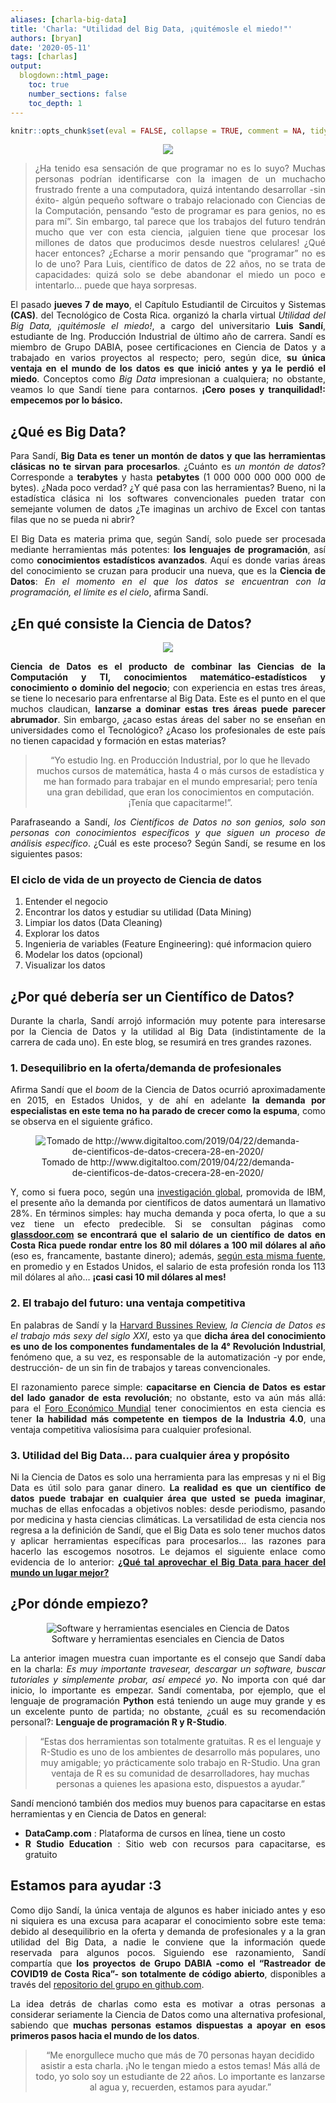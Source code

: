 ```yaml
---
aliases: [charla-big-data]
title: 'Charla: "Utilidad del Big Data, ¡quitémosle el miedo!"'
authors: [bryan]
date: '2020-05-11'
tags: [charlas]
output:
  blogdown::html_page:
    toc: true
    number_sections: false
    toc_depth: 1
---
```


```r
knitr::opts_chunk$set(eval = FALSE, collapse = TRUE, comment = NA, tidy = FALSE)
```

<center>

![](mono_frustrado.gif)

</center>

<div style="text-align: justify">

> ¿Ha tenido esa sensación de que programar no es lo suyo? Muchas personas podrían identificarse con la imagen de un muchacho frustrado frente a una computadora, quizá intentando desarrollar -sin éxito- algún pequeño software o trabajo relacionado con Ciencias de la Computación, pensando "esto de programar es para genios, no es para mí". Sin embargo, tal parece que los trabajos del futuro tendrán mucho que ver con esta ciencia, ¡alguien tiene que procesar los millones de datos que producimos desde nuestros celulares! ¿Qué hacer entonces? ¿Echarse a morir pensando que "programar" no es lo de uno? Para Luis, científico de datos de 22 años, no se trata de capacidades: quizá solo se debe abandonar el miedo un poco e intentarlo... puede que haya sorpresas. 

El pasado **jueves 7 de mayo**, el Capítulo Estudiantil de Circuitos y Sistemas **(CAS)**. del Tecnológico de Costa Rica. organizó la charla virtual *Utilidad del Big Data, ¡quitémosle el miedo!*, a cargo del universitario **Luis Sandí**, estudiante de Ing. Producción Industrial de último año de carrera. Sandí es miembro de Grupo DABIA, posee certificaciones en Ciencia de Datos y a trabajado en varios proyectos al respecto; pero, según dice, **su única ventaja en el mundo de los datos es que inició antes y ya le perdió el miedo**. Conceptos como *Big Data* impresionan a cualquiera; no obstante, veamos lo que Sandí tiene para contarnos. **¡Cero poses y tranquilidad!: empecemos por lo básico.**

## ¿Qué es Big Data?
Para Sandí, **Big Data es tener un montón de datos y que las herramientas clásicas no te sirvan para procesarlos**. ¿Cuánto es *un montón de datos*? Corresponde a **terabytes** y hasta **petabytes** (1 000 000 000 000 000 de bytes). ¿Nada poco verdad? ¿Y qué pasa con las herramientas? Bueno, ni la estadística clásica ni los softwares convencionales pueden tratar con semejante volumen de datos ¿Te imaginas un archivo de Excel con tantas filas que no se pueda ni abrir?

El Big Data es materia prima que, según Sandí, solo puede ser procesada mediante herramientas más potentes: **los lenguajes de programación**, así como **conocimientos estadísticos avanzados**. Aquí es donde varias áreas del conocimiento se cruzan para producir una nueva, que es la **Ciencia de Datos**: *En el momento en el que los datos se encuentran con la programación, el límite es el cielo*, afirma Sandí.

## ¿En qué consiste la Ciencia de Datos?

<div/>

<center>

![](componentes_ciencia_de_datos.png)

</center>

<div style="text-align: justify">

**Ciencia de Datos es el producto de combinar las Ciencias de la Computación y TI, conocimientos matemático-estadísticos y conocimiento o dominio del negocio**; con experiencia en estas tres áreas, se tiene lo necesario para enfrentarse al Big Data. Este es el punto  en el que muchos claudican, **lanzarse a dominar estas tres áreas puede parecer abrumador**. Sin embargo, ¿acaso estas áreas del saber no se enseñan en universidades como el Tecnológico? ¿Acaso los profesionales de este país no tienen capacidad y formación en estas materias?

<div/>

<center>

> "Yo estudio Ing. en Producción Industrial, por lo que he llevado muchos cursos de matemática, hasta 4 o más cursos de estadística y me han formado para trabajar en el mundo empresarial; pero tenía una gran debilidad, que eran los conocimientos en computación. ¡Tenía que capacitarme!".

</center>

<div style="text-align: justify">

Parafraseando a Sandí, *los Científicos de Datos no son genios, solo son personas con conocimientos específicos y que siguen un proceso de análisis específico*. ¿Cuál es este proceso? Según Sandí, se resume en los siguientes pasos:

### El ciclo de vida de un proyecto de Ciencia de datos

1. Entender el negocio 
2. Encontrar los datos y estudiar su utilidad (Data Mining)
3. Limpiar los datos (Data Cleaning) 
4. Explorar los datos 
5. Ingenieria de variables (Feature Engineering): qué informacion quiero 
6. Modelar los datos (opcional) 
7. Visualizar los datos

## ¿Por qué debería ser un Científico de Datos?
Durante la charla, Sandí arrojó información muy potente para interesarse por la Ciencia de Datos y la utilidad al Big Data (indistintamente de la carrera de cada uno). En este blog, se resumirá en tres grandes razones.

### 1. Desequilibrio en la oferta/demanda de profesionales
Afirma Sandí que el *boom* de la Ciencia de Datos ocurrió aproximadamente en 2015, en Estados Unidos, y de ahí en adelante **la demanda por especialistas en este tema no ha parado de crecer como la espuma**, como se observa en el siguiente gráfico. 

<div/>

<center>

![Tomado de http://www.digitaltoo.com/2019/04/22/demanda-de-cientificos-de-datos-crecera-28-en-2020/](plot.png)

</center>

<div style="text-align: justify">

Y, como si fuera poco, según una [investigación global](https://www.ibm.com/downloads/cas/3RL3VXGA), promovida de IBM, el presente año la demanda por científicos de datos aumentará un llamativo 28%. En términos simples: hay mucha demanda y poca oferta, lo que a su vez tiene un efecto predecible. 
Si se consultan páginas como **[glassdoor.com](https://www.glassdoor.com/Job/jobs.htm?typedKeyword=data%20scientist&sc.keyword=data%20scientist&locT=C&locId=2212806) se encontrará que el salario de un científico de datos en Costa Rica puede rondar entre los 80 mil dólares a 100 mil dólares al año** (eso es, francamente, bastante dinero); además, [según esta misma fuente](https://www.glassdoor.com/Salaries/data-scientist-salary-SRCH_KO0,14.htm), en promedio y en Estados Unidos, el salario de esta profesión ronda los 113 mil dólares al año... **¡casi casi 10 mil dólares al mes!**

### 2. El trabajo del futuro: una ventaja competitiva
En palabras de Sandí y la [Harvard Bussines Review](https://hbr.org/2012/10/data-scientist-the-sexiest-job-of-the-21st-century), *la Ciencia de Datos es el trabajo más sexy del siglo XXI*, esto ya que **dicha área del conocimiento es uno de los componentes fundamentales de la 4° Revolución Industrial**, fenómeno que, a su vez, es responsable de la automatización -y por ende, destrucción- de un sin fin de trabajos y tareas convencionales.

El razonamiento parece simple: **capacitarse en Ciencia de Datos es estar del lado ganador de esta revolución**; no obstante, esto va aún más allá: para el [Foro Económico Mundial](https://www.weforum.org/reports/data-science-in-the-new-economy-a-new-race-for-talent-in-the-fourth-industrial-revolution) tener conocimientos en esta ciencia es tener **la habilidad más competente en tiempos de la Industria 4.0**, una ventaja competitiva valiosísima para cualquier profesional.

### 3. Utilidad del Big Data... para cualquier área y propósito 
Ni la Ciencia de Datos es solo una herramienta para las empresas y ni el Big Data es útil solo para ganar dinero. **La realidad es que un científico de datos puede trabajar en cualquier área que usted se pueda imaginar**, muchas de ellas enfocadas a objetivos nobles: desde periodismo, pasando por medicina y hasta ciencias climáticas. La versatilidad de esta ciencia nos regresa a la definición de Sandí, que el Big Data es solo tener muchos datos y aplicar herramientas específicas para procesarlos... las razones para hacerlo las escogemos nosotros. Le dejamos el siguiente enlace como evidencia de lo anterior: **[¿Qué tal aprovechar el Big Data para hacer del mundo un lugar mejor?](https://insidebigdata.com/2020/04/14/data-science-is-changing-the-world-for-the-better-heres-how/)**

## ¿Por dónde empiezo?

<div/>

<center>

![Software y herramientas esenciales en Ciencia de Datos](essential_tools_data_science.png)

</center>

<div style="text-align: justify">

La anterior imagen muestra cuan importante es el consejo que Sandí daba en la charla: *Es muy importante travesear, descargar un software, buscar tutoriales y simplemente probar, así empecé yo*. No importa con qué dar inicio, lo importante es empezar. Sandí comentaba, por ejemplo, que el lenguaje de programación **Python** está teniendo un auge muy grande y es un excelente punto de partida; no obstante, ¿cuál es su recomendación personal?: **Lenguaje de programación R y R-Studio**.

<div/>

<center>

> "Estas dos herramientas son totalmente gratuitas. R es el lenguaje y R-Studio es uno de los ambientes de desarrollo más populares, uno muy amigable; yo prácticamente solo trabajo en R-Studio. Una gran ventaja de R es su comunidad de desarrolladores, hay muchas personas a quienes les apasiona esto, dispuestos a ayudar."

</center>

<div style="text-align: justify">

Sandí mencionó también dos medios muy buenos para capacitarse en estas herramientas y en Ciencia de Datos en general:

* **DataCamp.com** : Plataforma de cursos en línea, tiene un costo
* **R Studio Education** : Sitio web con recursos para capacitarse, es gratuito

## Estamos para ayudar :3
Como dijo Sandí, la única ventaja de algunos es haber iniciado antes y eso ni siquiera es una excusa para acaparar el conocimiento sobre este tema: debido al desequilibrio en la oferta y demanda de profesionales y a la gran utilidad del Big Data, a nadie le conviene que la información quede reservada para algunos pocos. Siguiendo ese razonamiento, Sandí compartía que **los proyectos de Grupo DABIA -como el "Rastreador de COVID19 de Costa Rica"- son totalmente de código abierto**, disponibles a través del [repositorio del grupo en github.com](https://github.com/DabiaCenter). 

La idea detrás de charlas como esta es motivar a otras personas a considerar seriamente la Ciencia de Datos como una alternativa profesional, sabiendo que **muchas personas estamos dispuestas a apoyar en esos primeros pasos hacia el mundo de los datos**.

<div/>

<center>

> "Me enorgullece mucho que más de 70 personas hayan decidido asistir a esta charla. ¡No le tengan miedo a estos temas! Más allá de todo, yo solo soy un estudiante de 22 años. Lo importante es lanzarse al agua y, recuerden, estamos para ayudar."

</center>

<div style="text-align: justify">
